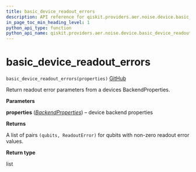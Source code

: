 ```yaml
---
title: basic_device_readout_errors
description: API reference for qiskit.providers.aer.noise.device.basic_device_readout_errors
in_page_toc_min_heading_level: 1
python_api_type: function
python_api_name: qiskit.providers.aer.noise.device.basic_device_readout_errors
---
```


# basic\_device\_readout\_errors

<span id="qiskit.providers.aer.noise.device.basic_device_readout_errors" />

`basic_device_readout_errors(properties)` [GitHub](https://github.com/qiskit/qiskit-aer/tree/stable/0.5/qiskit/providers/aer/noise/device/models.py "view source code")

Return readout error parameters from a devices BackendProperties.

**Parameters**

**properties** ([*BackendProperties*](qiskit.providers.models.BackendProperties "qiskit.providers.models.BackendProperties")) – device backend properties

**Returns**

A list of pairs `(qubits, ReadoutError)` for qubits with non-zero readout error values.

**Return type**

list

